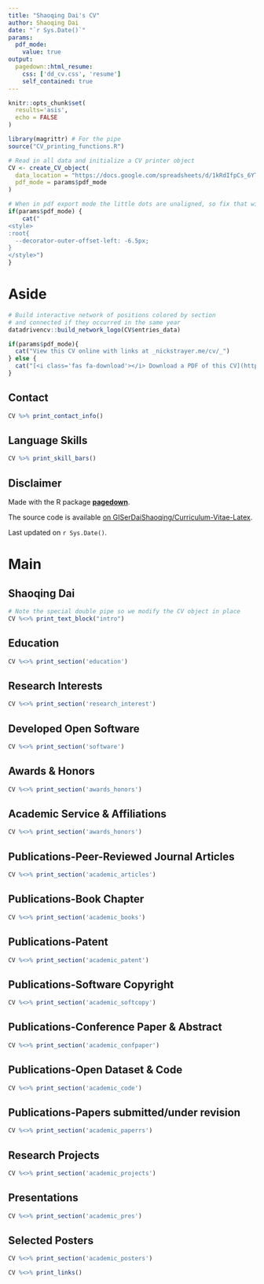 ```yaml
---
title: "Shaoqing Dai's CV"
author: Shaoqing Dai
date: "`r Sys.Date()`"
params:
  pdf_mode:
    value: true
output:
  pagedown::html_resume:
    css: ['dd_cv.css', 'resume']
    self_contained: true
---
```


```r
knitr::opts_chunk$set(
  results='asis', 
  echo = FALSE
)

library(magrittr) # For the pipe
source("CV_printing_functions.R")

# Read in all data and initialize a CV printer object
CV <- create_CV_object(
  data_location = "https://docs.google.com/spreadsheets/d/1kRdIfpCs_6YTUw3iuoy7tU9l_1mNQ_U7AXtFgrB0Qgk/edit#gid=917338460",  
  pdf_mode = params$pdf_mode
)

```


```r
# When in pdf export mode the little dots are unaligned, so fix that with some conditional CSS.
if(params$pdf_mode) {
    cat("
<style>
:root{
  --decorator-outer-offset-left: -6.5px;
}
</style>")
}
```


Aside
================================================================================

```r
# Build interactive network of positions colored by section
# and connected if they occurred in the same year
datadrivencv::build_network_logo(CV$entries_data)
```


```r
if(params$pdf_mode){
  cat("View this CV online with links at _nickstrayer.me/cv/_")
} else {
  cat("[<i class='fas fa-download'></i> Download a PDF of this CV](http://gisersqdai.top/mycv/cv.pdf)")
}
```

Contact {#contact}
--------------------------------------------------------------------------------

```r
CV %>% print_contact_info()
```



Language Skills {#skills}
--------------------------------------------------------------------------------

```r
CV %>% print_skill_bars()
```



Disclaimer {#disclaimer}
--------------------------------------------------------------------------------

Made with the R package [**pagedown**](https://github.com/rstudio/pagedown). 

The source code is available [on GISerDaiShaoqing/Curriculum-Vitae-Latex](https://github.com/GISerDaiShaoqing/Curriculum-Vitae-Latex).

Last updated on `r Sys.Date()`.



Main
================================================================================

Shaoqing Dai {#title}
--------------------------------------------------------------------------------

```r
# Note the special double pipe so we modify the CV object in place
CV %<>% print_text_block("intro") 
```



Education {data-icon=graduation-cap data-concise=true}
--------------------------------------------------------------------------------

```r
CV %<>% print_section('education')
```

Research Interests {data-icon=heart-o}
--------------------------------------------------------------------------------

```r
CV %<>% print_section('research_interest')
```

Developed Open Software {data-icon=laptop}
--------------------------------------------------------------------------------

```r
CV %<>% print_section('software')
```

Awards & Honors{data-icon=suitcase}
--------------------------------------------------------------------------------

```r
CV %<>% print_section('awards_honors')
```

Academic Service & Affiliations {data-icon=suitcase}
--------------------------------------------------------------------------------

```r
CV %<>% print_section('awards_honors')
```


Publications-Peer-Reviewed Journal Articles {data-icon=file}
--------------------------------------------------------------------------------

```r
CV %<>% print_section('academic_articles')
```

Publications-Book Chapter {data-icon=file}
--------------------------------------------------------------------------------

```r
CV %<>% print_section('academic_books')
```

Publications-Patent {data-icon=file}
--------------------------------------------------------------------------------

```r
CV %<>% print_section('academic_patent')
```


Publications-Software Copyright {data-icon=file}
--------------------------------------------------------------------------------

```r
CV %<>% print_section('academic_softcopy')
```

Publications-Conference Paper & Abstract {data-icon=file}
--------------------------------------------------------------------------------

```r
CV %<>% print_section('academic_confpaper')
```

Publications-Open Dataset & Code {data-icon=file}
--------------------------------------------------------------------------------

```r
CV %<>% print_section('academic_code')
```

Publications-Papers submitted/under revision {data-icon=book}
--------------------------------------------------------------------------------

```r
CV %<>% print_section('academic_paperrs')
```

Research Projects {data-icon=building-o}
--------------------------------------------------------------------------------

```r
CV %<>% print_section('academic_projects')
```

Presentations {data-icon=comment}
--------------------------------------------------------------------------------

```r
CV %<>% print_section('academic_pres')
```

Selected Posters {data-icon=image}
--------------------------------------------------------------------------------

```r
CV %<>% print_section('academic_posters')
```


```r
CV %<>% print_links()
```
